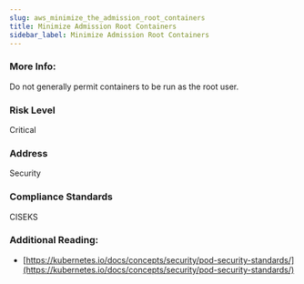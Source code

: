 ```yaml
---
slug: aws_minimize_the_admission_root_containers
title: Minimize Admission Root Containers
sidebar_label: Minimize Admission Root Containers
---
```


### More Info:

Do not generally permit containers to be run as the root user.

### Risk Level

Critical

### Address

Security

### Compliance Standards

CISEKS

### Additional Reading:

- [https://kubernetes.io/docs/concepts/security/pod-security-standards/](https://kubernetes.io/docs/concepts/security/pod-security-standards/) 

